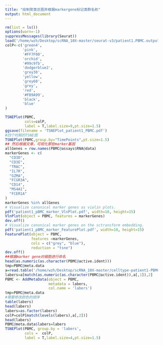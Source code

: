 ```yaml
---
title: "绘制聚类总图并根据markergene标记类群名称"
output: html_document
---
```


```r
rm(list = ls())
options(warn=-1) 
suppressMessages(library(Seurat))
load('/home/wzh/Desktop/scRNA_10X-master/seurat-v3/patient1.PBMC.output.Rdata')
colP<-c('green4', 
        'pink', 
        '#FF7F00', 
        'orchid', 
        '#99c9fb', 
        'dodgerblue2', 
        'grey30', 
        'yellow', 
        'grey60', 
        'grey', 
        'red', 
        '#FB9A99', 
        'black',
        'blue'
)

TSNEPlot(PBMC,
         cols=colP,
         label = T,label.size=9,pt.size=1.5)
ggsave(filename = 'TSNEPlot_patient1_PBMC.pdf')
#四个时期的TSNE图
TSNEPlot(PBMC,group.by="TimePoints",pt.size=1.5)
## 然后根据文章，可视化那些marker基因
allGenes = row.names(PBMC@assays$RNA@data)
markerGenes <- c(
  "CD3D",
  "CD3E",
  "TRAC",
  "IL7R",
  "GZMA",
  "FCGR3A",
  "CD14",
  "MS4A1",
  "FCER1A" 
)
markerGenes %in% allGenes
# Visualize canonical marker genes as violin plots.
pdf('patient1_pBMC_marker_VlnPlot.pdf', width=10, height=15)
VlnPlot(object = PBMC, features = markerGenes) 
dev.off()
# Visualize canonical marker genes on the sctransform embedding.
pdf('patient1_pBMC_marker_FeaturePlot.pdf', width=10, height=15)
FeaturePlot(object = PBMC, 
            features =markerGenes, 
            cols = c("grey", "blue"), 
            reduction = "tsne")
dev.off()
##根据marker gene对细胞进行命名
head(as.numeric(as.character(PBMC@active.ident)))
tmp=PBMC@meta.data
a=read.table('/home/wzh/Desktop/scRNA_10X-master/celltype-patient1-PBMC.txt')
labers=a[match(as.numeric(as.character(PBMC@active.ident)),a[,1]),2]
PBMC <- AddMetaData(object = PBMC, 
                    metadata = labers, 
                    col.name = 'labers')
tmp=PBMC@meta.data
#需要修改颜色的顺序
table(labers)
head(labers)
labers=as.factor(labers)
colP=colP[match(levels(labers),a[,2])]
head(labers)
PBMC@meta.data$labers=labers 
TSNEPlot(PBMC, group.by = 'labers',
         cols =  colP,
         label = T,label.size=4,pt.size=1.5)
```

